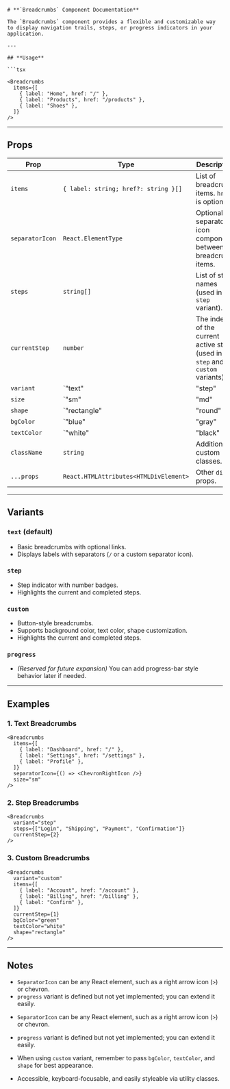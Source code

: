 ```mdx
# **`Breadcrumbs` Component Documentation**

The `Breadcrumbs` component provides a flexible and customizable way to display navigation trails, steps, or progress indicators in your application.

---

## **Usage**

```tsx

<Breadcrumbs
  items={[
    { label: "Home", href: "/" },
    { label: "Products", href: "/products" },
    { label: "Shoes" },
  ]}
/>
```

---

## **Props**

| Prop           | Type                                      | Description                                                   | Default |
| -------------- | ----------------------------------------- | ------------------------------------------------------------- | ------- |
| `items`        | `{ label: string; href?: string }[]`      | List of breadcrumb items. `href` is optional.                 | `[]`    |
| `separatorIcon`| `React.ElementType`                      | Optional separator icon component between breadcrumb items.   | `/`     |
| `steps`        | `string[]`                               | List of step names (used in `step` variant).                  | `[]`    |
| `currentStep`  | `number`                                 | The index of the current active step (used in `step` and `custom` variants). | `0` |
| `variant`      | `"text" | "step" | "progress"`            | Type of breadcrumb display.                                   | `"text"`|
| `size`         | `"sm" | "md" | "lg"`                     | Size of the breadcrumbs.                                      | `"md"`  |
| `shape`        | `"rectangle" | "round" | "pill"`         | Shape of the breadcrumb items (used in `custom` variant).     | `"rectangle"` |
| `bgColor`      | `"blue" | "gray" | "green"`              | Background color for `custom` variant.                       | `"blue"`|
| `textColor`    | `"white" | "black" | "gray"`             | Text color for `custom` variant.                             | `"black"`|
| `className`    | `string`                                 | Additional custom classes.                                    | `-`     |
| `...props`     | `React.HTMLAttributes<HTMLDivElement>`   | Other `div` props.                                            | `-`     |

---

## **Variants**

### **`text` (default)**

- Basic breadcrumbs with optional links.
- Displays labels with separators (`/` or a custom separator icon).

### **`step`**

- Step indicator with number badges.
- Highlights the current and completed steps.

### **`custom`**

- Button-style breadcrumbs.
- Supports background color, text color, shape customization.
- Highlights the current and completed steps.

### **`progress`**

- *(Reserved for future expansion)* You can add progress-bar style behavior later if needed.

---

## **Examples**

### **1. Text Breadcrumbs**

```tsx
<Breadcrumbs
  items={[
    { label: "Dashboard", href: "/" },
    { label: "Settings", href: "/settings" },
    { label: "Profile" },
  ]}
  separatorIcon={() => <ChevronRightIcon />}
  size="sm"
/>
```

### **2. Step Breadcrumbs**

```tsx
<Breadcrumbs
  variant="step"
  steps={["Login", "Shipping", "Payment", "Confirmation"]}
  currentStep={2}
/>
```

### **3. Custom Breadcrumbs**

```tsx
<Breadcrumbs
  variant="custom"
  items={[
    { label: "Account", href: "/account" },
    { label: "Billing", href: "/billing" },
    { label: "Confirm" },
  ]}
  currentStep={1}
  bgColor="green"
  textColor="white"
  shape="rectangle"
/>
```

---

## **Notes**

- `SeparatorIcon` can be any React element, such as a right arrow icon (`>`) or chevron.
- `progress` variant is defined but not yet implemented; you can extend it easily.

* `SeparatorIcon` can be any React element, such as a right arrow icon (`>`) or chevron.

* `progress` variant is defined but not yet implemented; you can extend it easily.

* When using `custom` variant, remember to pass `bgColor`, `textColor`, and `shape` for best appearance.

* Accessible, keyboard-focusable, and easily styleable via utility classes.
